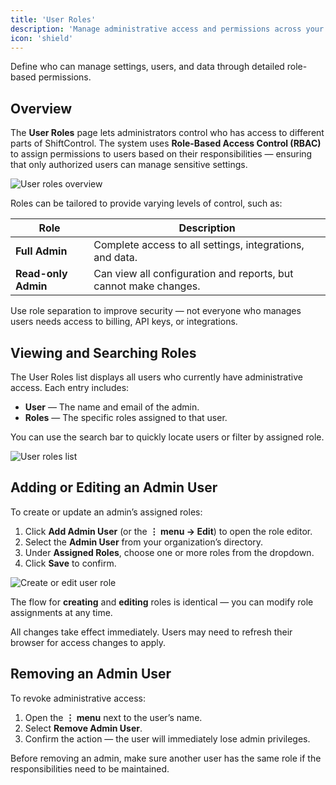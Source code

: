 ```yaml
---
title: 'User Roles'
description: 'Manage administrative access and permissions across your organization using Role-Based Access Control (RBAC).'
icon: 'shield'
---
```



<p style={{fontSize: "large"}}>Define who can manage settings, users, and data through detailed role-based permissions.</p>

## Overview

The **User Roles** page lets administrators control who has access to different parts of ShiftControl.
The system uses **Role-Based Access Control (RBAC)** to assign permissions to users based on their responsibilities — ensuring that only authorized users can manage sensitive settings.

<img
    src="/img/ShiftControl/Settings/Settings-user-roles.png"
    alt="User roles overview"
    witdh="800"
/>

Roles can be tailored to provide varying levels of control, such as:

| Role | Description |
| ---- | ------------ |
| **Full Admin** | Complete access to all settings, integrations, and data. |
| **Read-only Admin** | Can view all configuration and reports, but cannot make changes. |

<Admonition type="tip">
    Use role separation to improve security — not everyone who manages users needs access to billing, API keys, or integrations.
</Admonition>

## Viewing and Searching Roles

The User Roles list displays all users who currently have administrative access.
Each entry includes:
- **User** — The name and email of the admin.
- **Roles** — The specific roles assigned to that user.

You can use the search bar to quickly locate users or filter by assigned role.

<img
    src="/img/ShiftControl/Settings/Settings-user-roles.png"
    alt="User roles list"
/>

## Adding or Editing an Admin User

To create or update an admin’s assigned roles:

1. Click **Add Admin User** (or the **⋮ menu → Edit**) to open the role editor.
2. Select the **Admin User** from your organization’s directory.
3. Under **Assigned Roles**, choose one or more roles from the dropdown.
4. Click **Save** to confirm.

<img
    src="/img/ShiftControl/Settings/Settings-create-edit-user-role.png"
    alt="Create or edit user role"
/>

The flow for **creating** and **editing** roles is identical — you can modify role assignments at any time.

<Admonition type="note">
    All changes take effect immediately. Users may need to refresh their browser for access changes to apply.
</Admonition>

## Removing an Admin User

To revoke administrative access:
1. Open the **⋮ menu** next to the user’s name.
2. Select **Remove Admin User**.
3. Confirm the action — the user will immediately lose admin privileges.

<Admonition type="tip">
    Before removing an admin, make sure another user has the same role if the responsibilities need to be maintained.
</Admonition>
